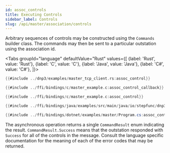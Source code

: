 ```yaml
---
id: assoc_controls
title: Executing Controls
sidebar_label: Controls
slug: /api/master/association/controls
---
```



Arbitrary sequences of controls may be constructed using the `Commands` builder class.  The commands may then be sent to a particular outstation
using the association id.


<Tabs
groupId="language"
defaultValue="Rust"
values={[
{label: 'Rust', value: 'Rust'},
{label: 'C', value: 'C'},
{label: 'Java', value: 'Java'},
{label: 'C#', value: 'C#'},
]}>
<TabItem value="Rust">

```rust
{{#include ../dnp3/examples/master_tcp_client.rs:assoc_control}}
```

</TabItem>
<TabItem value="C">

```c
{{#include ../ffi/bindings/c/master_example.c:assoc_control_callback}}

{{#include ../ffi/bindings/c/master_example.c:assoc_control}}
```

</TabItem>
<TabItem value="Java">

```java
{{#include ../ffi/bindings/java/examples/src/main/java/io/stepfunc/dnp3/examples/MasterExample.java:assoc_control}}
```

</TabItem>
<TabItem value="C#">

```csharp
{{#include ../ffi/bindings/dotnet/examples/master/Program.cs:assoc_control}}
```

</TabItem>
</Tabs>

The asynchronous operation returns a single `CommandResult` enum indicating the result. `CommandResult.Success` means that the outstation responded with `Success` for all
of the controls in the message. Consult the language specific documentation for the meaning of each of the error codes that may be returned.